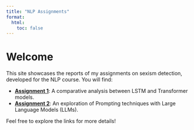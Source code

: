 ```yaml
---
title: "NLP Assignments"
format:
  html:
    toc: false
---
```


# Welcome

This site showcases the reports of my assignments on sexism detection, developed for the NLP course. You will find:

- **[Assignment 1](assignment_1/assignment_1_baiocchi_dibuo_petrilli.html)**: A comparative analysis between LSTM and Transformer models.
- **[Assignment 2](assignment_2/assignment_2_baiocchi_dibuo_petrilli.html)**: An exploration of Prompting techniques with Large Language Models (LLMs).

Feel free to explore the links for more details!
